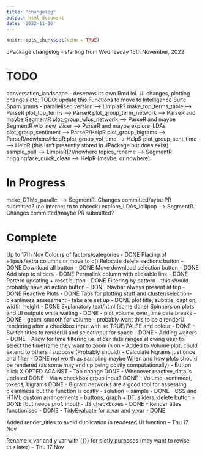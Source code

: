 ```yaml
---
title: "changelog"
output: html_document
date: '2022-11-16'
---
```


```r
knitr::opts_chunk$set(echo = TRUE)
```

JPackage changelog - starting from Wednesday 16th November, 2022

# TODO
conversation_landscape - deserves its own Rmd lol. UI changes, plotting changes etc. TODO: update this
Functions to move to Intelligence Suite
Spam grams - parallelised version --> LimpiaR?
make_top_terms_table --> ParseR
plot_top_terms --> ParseR
plot_group_term_network --> ParseR and maybe SegmentR
plot_group_wlos_networlk --> ParseR and maybe SegmentR
wlo_new_slicer --> ParseR and maybe explore_LDAs
plot_group_sentiment --> ParseR/HelpR
plot_group_bigrams --> ParseR/nowhere/HelpR
plot_group_vol_time --> HelpR
plot_group_sent_time --> HelpR (this isn't presently stored in JPackage but does exist)
sample_pull --> LimpiaR(?)/nowhere
topics_rename --> SegmentR
huggingface_quick_clean --> HelpR (maybe, or nowhere)

# In Progress
make_DTMs_parallel --> SegmentR. Changes committed/aybe PR submitted? (no internet rn to chceck)
explore_LDAs_lollipop --> SegmentR. Changes committed/maybe PR submitted?

# Complete

Up to 17th Nov
Colours of factors/categories - DONE
Placing of ellipsis/extra columns or move to c()
Relocate delete sections button - DONE
Download all button - DONE
Move download selection button - DONE
Add step to sliders - DONE
Permalink column with clickable link - DONE
Pattern updating + reset button - DONE
Filtering by pattern - this should probably have an action button - DONE
Navbar always present at top - DONE
Reactive Plots - DONE
Tabs for plotting stuff and cluster/selection-cleanliness assessment - tabs are set up - DONE
plot title, subtitle, caption, width, height - DONE
Explanatory text/html (some done)
Spinners on plots and UI outputs while waiting - DONE
- plot_volume_over_time date breaks - DONE
- geom_smooth for volume - probably want this to be a renderUI rendering after a checkbox input with se TRUE/FALSE and colour - DONE
- Switch titles to renderUI and selectInput for space - DONE
- Adding waiters - DONE
- Allow for time filtering i.e. slider date ranges allowing user to select the timeframe they want to zoom in on - Added to Volume plot, could extend to others I suppose (Probably should)
- Calculate Ngrams just once and filter - DONE  not worth as sampling maybe
When and how plots should be rendered (as some may end up being costly computationally)
  - Button click X OPTED AGAINST
  - Tab change DONE
  - Whenever reactive_data is updated  DONE
  - Via a checkbox group input? DONE
  - Volume, sentiment, tokens, bigrams DONE
- Bigram networks are a good tool for assessing cleanliness but the function is costly - solution = sample - DONE
- CSS and HTML custom arrangements - buttons, graph + DT, sliders, delete button - DONE (but needs prof. input)
- JS checkboxes - DONE
- Render titles functionised - DONE
- TidyEvaluate for x_var and y_var - DONE

Added render_titles to avoid duplication in rendered UI function -- Thu 17 Nov

Rename x_var and y_var with {{}} for plotly purposes (may want to revise this later) -- Thu 17 Nov
